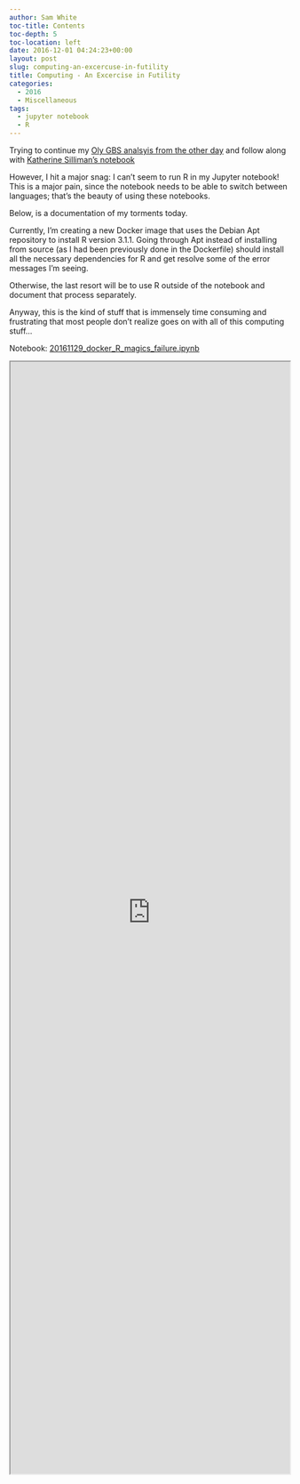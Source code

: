 ```yaml
---
author: Sam White
toc-title: Contents
toc-depth: 5
toc-location: left
date: 2016-12-01 04:24:23+00:00
layout: post
slug: computing-an-excercuse-in-futility
title: Computing - An Excercise in Futility
categories:
  - 2016
  - Miscellaneous
tags:
  - jupyter notebook
  - R
---
```


Trying to continue my [Oly GBS analsyis from the other day](https://robertslab.github.io/sams-notebook/posts/2016/2016-11-18-data-analysis-initial-o-lurida-fst-determination-from-gbs-data/) and follow along with [Katherine Silliman's notebook](https://github.com/ksil91/2016_Notebook/blob/master/2bRAD%20Subset%20Population%20Structure%20Analysis.ipynb)

However, I hit a major snag: I can't seem to run R in my Jupyter notebook! This is a major pain, since the notebook needs to be able to switch between languages; that's the beauty of using these notebooks.

Below, is a documentation of my torments today.

Currently, I'm creating a new Docker image that uses the Debian Apt repository to install R version 3.1.1. Going through Apt instead of installing from source (as I had been previously done in the Dockerfile) should install all the necessary dependencies for R and get resolve some of the error messages I'm seeing.

Otherwise, the last resort will be to use R outside of the notebook and document that process separately.

Anyway, this is the kind of stuff that is immensely time consuming and frustrating that most people don't realize goes on with all of this computing stuff...

Notebook: [20161129_docker_R_magics_failure.ipynb](https://github.com/sr320/LabDocs/blob/master/jupyter_nbs/sam/20161129_docker_R_magics_failure.ipynb)

<iframe src="https://render.githubusercontent.com/view/ipynb?commit=5c8ec3567111f8b13a7fdfca4f5c8a0cb2dbd0a0&enc;_url=68747470733a2f2f7261772e67697468756275736572636f6e74656e742e636f6d2f73723332302f4c6162446f63732f356338656333353637313131663862313361376664666361346635633861306362326462643061302f6a7570797465725f6e62732f73616d2f32303136313132395f646f636b65725f525f6d61676963735f6661696c7572652e6970796e62&nwo;=sr320%2FLabDocs&path;=jupyter_nbs%2Fsam%2F20161129_docker_R_magics_failure.ipynb&repository;_id=13746500#408ba287-eb47-4bac-a308-27902e0a68f2" width="100%" height="2000" scrolling="yes"></iframe>
